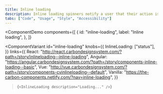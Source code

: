 ```yaml
---
title: Inline loading
description: Inline loading spinners notify a user that their action is being processed.
tabs: ["Code", "Usage", "Style", "Accessibility"]
---
```


<ComponentDemo
  components={[
    {
      id: "inline-loading",
      label: "Inline loading",
    },
  ]}
>
  <ComponentVariant
    id="inline-loading"
    knobs={{
      InlineLoading: ["status"],
    }}
    links={{
      React:
        "http://react.carbondesignsystem.com/?path=/story/inlineloading--inline-loading",
      Angular:
        "https://angular.carbondesignsystem.com/?path=/story/components-inline-loading--basic",
      Vue:
        "http://vue.carbondesignsystem.com/?path=/story/components-cvinlineloading--default",
      Vanilla: "https://the-carbon-components.netlify.com/?nav=inline-loading",
    }}
  >{`
    <InlineLoading description="Loading..." />
  `}</ComponentVariant>
</ComponentDemo>
